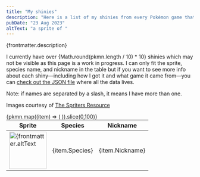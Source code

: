 ```yaml
---
title: "My shinies"
description: "Here is a list of my shinies from every Pokémon game that has shinies."
pubDate: "23 Aug 2023"
altText: "a sprite of "
---
```


<p>{frontmatter.description}</p>

I currently have over {Math.round(pkmn.length / 10) * 10} shinies which may not be visible as this page is a work in progress. I can only fit the sprite, species name, and nickname in the table but if you want to see more info about each shiny—including how I got it and what game it came from—you can [check out the JSON file](/json/shiny_pkmn.json) where all the data lives.

Note: if names are separated by a slash, it means I have more than one.

Images courtesy of [The Spriters Resource](https://www.spriters-resource.com/nintendo_switch/pokemonhome/)


<table class="fave-pkmn" style="margin:0 auto;">
	<thead>
		<tr>
			<th>Sprite</th>
			<th>Species</th>
			<th>Nickname</th>
		</tr>
	</thead>
	{pkmn.map((item) => (
	<tr>
		<td><img src={item.Sprite} alt={frontmatter.altText + item.Species} width="100" height="100" /></td>
		<td>{item.Species}</td>
		<td>{item.Nickname}</td>
	</tr>
	)).slice(0,100)}
</table>